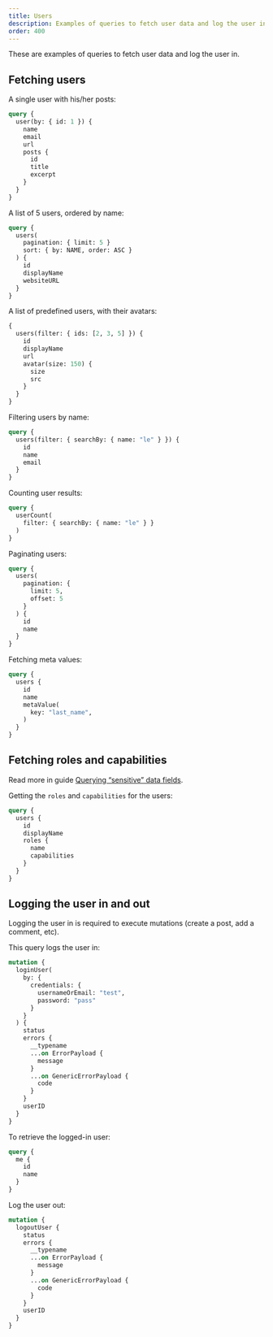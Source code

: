 ```yaml
---
title: Users
description: Examples of queries to fetch user data and log the user in.
order: 400
---
```


These are examples of queries to fetch user data and log the user in.

## Fetching users

A single user with his/her posts:

```graphql
query {
  user(by: { id: 1 }) {
    name
    email
    url
    posts {
      id
      title
      excerpt
    }
  }
}
```

A list of 5 users, ordered by name:

```graphql
query {
  users(
    pagination: { limit: 5 }
    sort: { by: NAME, order: ASC }
  ) {
    id
    displayName
    websiteURL
  }
}
```

A list of predefined users, with their avatars:

```graphql
{
  users(filter: { ids: [2, 3, 5] }) {
    id
    displayName
    url
    avatar(size: 150) {
      size
      src
    }
  }
}
```

Filtering users by name:

```graphql
query {
  users(filter: { searchBy: { name: "le" } }) {
    id
    name
    email
  }
}
```

Counting user results:

```graphql
query {
  userCount(
    filter: { searchBy: { name: "le" } }
  )
}
```

Paginating users:

```graphql
query {
  users(
    pagination: {
      limit: 5,
      offset: 5
    }
  ) {
    id
    name
  }
}
```

Fetching meta values:

```graphql
query {
  users {
    id
    name
    metaValue(
      key: "last_name",
    )
  }
}
```

## Fetching roles and capabilities

<Banner type="info">

Read more in guide [Querying “sensitive” data fields](/guides/schema/querying-sensitive-data-fields).

</Banner>

Getting the `roles` and `capabilities` for the users:

```graphql
query {
  users {
    id
    displayName
    roles {
      name
      capabilities
    }
  }
}
```

## Logging the user in and out

Logging the user in is required to execute mutations (create a post, add a comment, etc).

This query logs the user in:

```graphql
mutation {
  loginUser(
    by: {
      credentials: {
        usernameOrEmail: "test",
        password: "pass"
      }
    }
  ) {
    status
    errors {
      __typename
      ...on ErrorPayload {
        message
      }
      ...on GenericErrorPayload {
        code
      }
    }
    userID
  }
}
```

To retrieve the logged-in user:

```graphql
query {
  me {
    id
    name
  }
}
```

Log the user out:

```graphql
mutation {
  logoutUser {
    status
    errors {
      __typename
      ...on ErrorPayload {
        message
      }
      ...on GenericErrorPayload {
        code
      }
    }
    userID
  }
}
```
